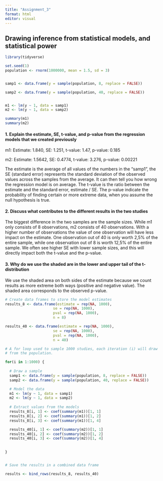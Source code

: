 ```yaml
---
title: "Assignment_3"
format: html
editor: visual
---
```


## Drawing inference from statistical models, and statistical power

```r
library(tidyverse)

set.seed(1)
population <- rnorm(1000000, mean = 1.5, sd = 3)


samp1 <- data.frame(y = sample(population, 8, replace = FALSE))

samp2 <- data.frame(y = sample(population, 40, replace = FALSE))


m1 <- lm(y ~ 1, data = samp1)
m2 <- lm(y ~ 1, data = samp2)

summary(m1)
summary(m2)
```

#### 1. Explain the estimate, SE, t-value, and p-value from the regression models that we created previously

m1: Estimate: 1.840, SE: 1.251, t-value: 1.47, p-value: 0.185

m2: Estimate: 1.5642, SE: 0.4774, t-value: 3.276, p-value: 0.00221

The estimate is the average of all values of the numbers in the "samp1", the SE (standard error) represents the standard deviation of the observed values across the samples from the average. It can then tell you how wrong the regression model is on average. The t-value is the ratio between the estimate and the standard error, estimate / SE. The p-value indicate the probability of finding certain or more extreme data, when you assume the null hypothesis is true.

#### 2. Discuss what contributes to the different results in the two studies

The biggest difference in the two samples are the sample sizes. While m1 only consists of 8 observations, m2 consists of 40 observations. With a higher number of observations the value of one observation will have less impact on the estimate. One observation out of 40 is only worth 2,5% of the entire sample, while one observation out of 8 is worth 12,5% of the entire sample. We often see higher SE with lower sample sizes, and this will directly impact both the t-value and the p-value.

#### 3. Why do we use the shaded are in the lower and upper tail of the t-distribution

We use the shaded area on both sides of the estimate because we count results as more extreme both ways (positive and negative value). The shaded area corresponds to the observed p-value.

```r
# Create data frames to store the model estimates
results_8 <- data.frame(estimate = rep(NA, 1000), 
                      se = rep(NA, 1000), 
                      pval = rep(NA, 1000), 
                      n = 8)  

results_40 <- data.frame(estimate = rep(NA, 1000), 
                      se = rep(NA, 1000), 
                      pval = rep(NA, 1000), 
                      n = 40)

# A for loop used to sample 1000 studies, each iteration (i) will draw a new sample
# from the population. 

for(i in 1:1000) {
  
  # Draw a sample 
  samp1 <- data.frame(y = sample(population, 8, replace = FALSE))
  samp2 <- data.frame(y = sample(population, 40, replace = FALSE))

  # Model the data
  m1 <- lm(y ~ 1, data = samp1)
  m2 <- lm(y ~ 1, data = samp2)
  
  # Extract values from the models
  results_8[i, 1] <- coef(summary(m1))[1, 1]
  results_8[i, 2] <- coef(summary(m1))[1, 2]
  results_8[i, 3] <- coef(summary(m1))[1, 4]

  results_40[i, 1] <- coef(summary(m2))[1, 1]
  results_40[i, 2] <- coef(summary(m2))[1, 2]
  results_40[i, 3] <- coef(summary(m2))[1, 4]
  
  
}


# Save the results in a combined data frame

results <- bind_rows(results_8, results_40)
```
